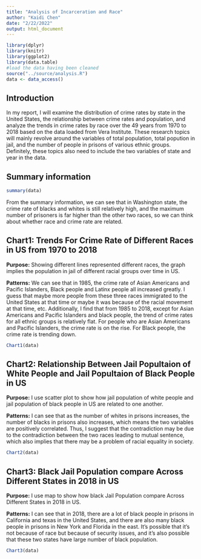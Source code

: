 ```yaml
---
title: "Analysis of Incarceration and Race"
author: "Kaidi Chen"
date: "2/22/2022"
output: html_document
---
```


```r
library(dplyr)
library(knitr)
library(ggplot2)
library(data.table)
#load the data having been cleaned
source("../source/analysis.R")
data <- data_access()
```

## Introduction
In my report, I will examine the distribution of crime rates by state in the United States, the relationship between crime rates and population, and analyze the trends in crime rates by race over the 49 years from 1970 to 2018 based on the data loaded from Vera Institute. These research topics will mainly revolve around the variables of total population, total popution in jail, and the number of people in prisons of various ethnic groups. Definitely, these topics also need to include the two variables of state and year in the data.


## Summary information

```r
summary(data)
```

From the summary information, we can see that in Washington state, the crime rate of blacks and whites is still relatively high, and the maximum number of prisoners is far higher than the other two races, so we can think about whether race and crime rate are related.


## Chart1: Trends For Crime Rate of Different Races in US from 1970 to 2018

**Purpose:** Showing different lines represented different races, the graph implies the population in jail  of different racial groups over time in US. 

**Patterns:** We can see that in 1985, the crime rate of Asian Americans and Pacific Islanders, Black people and Latinx people all increased greatly. I guess that maybe more people from these three races immigrated to the United States at that time or maybe it was because of the racial movement at that time, etc. Additionally, I find that from 1985 to 2018, except for Asian Americans and Pacific Islanders and black people, the trend of crime rates for all ethnic groups is relatively flat. For people who are Asian Americans and Pacific Islanders, the crime rate is on the rise. For Black people, the crime rate is trending down. 

```r
Chart1(data)
```



## Chart2: Relationship Between Jail Popultaion of White People and Jail Popultaion of Black People in US

**Purpose:** I use scatter plot to show how jail population of white people and jail population of black people in US are related to one another.

**Patterns:** I can see that as the number of whites in prisons increases, the number of blacks in prisons also increases, which means the two variables are positively correlated. Thus, I suggest that the contradiction may be due to the contradiction between the two races leading to mutual sentence, which also implies that there may be a problem of racial equality in society.

```r
Chart2(data)
```



## Chart3: Black Jail Population compare Across Different States in 2018 in US

**Purpose:** I use map to show how black Jail Population compare Across Different States in 2018 in US.

**Patterns:** I can see that in 2018, there are a lot of black people in prisons in California and texas in the United States, and there are also many black people in prisons in New York and Florida in the east. It's possible that it's not because of race but because of security issues, and it's also possible that these two states have large number of black population.

```r
Chart3(data)
```
